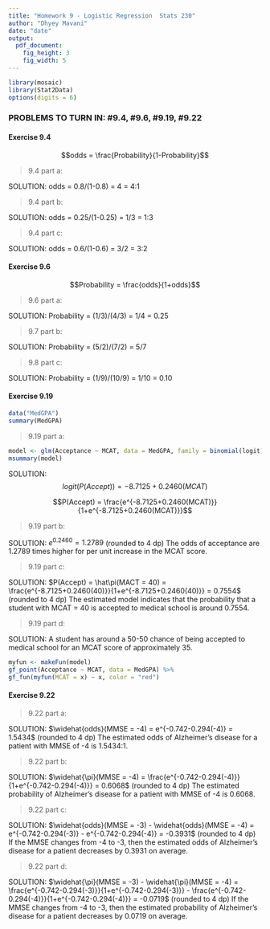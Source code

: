 ```yaml
---
title: "Homework 9 - Logistic Regression  Stats 230"
author: "Dhyey Mavani"
date: "date"
output:
  pdf_document:
    fig_height: 3
    fig_width: 5
---
```




```r
library(mosaic)
library(Stat2Data)
options(digits = 6)
```

### PROBLEMS TO TURN IN: #9.4, #9.6, #9.19, #9.22 

#### Exercise 9.4

$$odds = \frac{Probability}{1-Probability}$$

> 9.4 part a:

SOLUTION: odds = 0.8/(1-0.8) = 4 = 4:1

> 9.4 part b:

SOLUTION: odds = 0.25/(1-0.25) = 1/3 = 1:3

> 9.4 part c:

SOLUTION: odds = 0.6/(1-0.6) = 3/2 = 3:2

#### Exercise 9.6

$$Probability = \frac{odds}{1+odds}$$

> 9.6 part a:

SOLUTION: Probability = (1/3)/(4/3) = 1/4 = 0.25

> 9.7 part b:

SOLUTION: Probability = (5/2)/(7/2) = 5/7

> 9.8 part c:

SOLUTION: Probability = (1/9)/(10/9) = 1/10 = 0.10

#### Exercise 9.19

```r
data("MedGPA")
summary(MedGPA)
```

> 9.19 part a:

```r
model <- glm(Acceptance ~ MCAT, data = MedGPA, family = binomial(logit))
msummary(model)
```

SOLUTION: $$logit(P(Accept)) = -8.7125 + 0.2460(MCAT)$$

$$P(Accept) = \frac{e^{-8.7125+0.2460(MCAT)}}{1+e^{-8.7125+0.2460(MCAT)}}$$

> 9.19 part b:

SOLUTION: $e^0.2460 = 1.2789$ (rounded to 4 dp) The odds of acceptance are 1.2789 times higher for per unit increase in the MCAT score.


> 9.19 part c:

SOLUTION: $P(Accept) = \hat\pi(MACT = 40) = \frac{e^{-8.7125+0.2460(40)}}{1+e^{-8.7125+0.2460(40)}} = 0.7554$ (rounded to 4 dp) The estimated model indicates that the probability that a student with MCAT = 40 is accepted to medical school is around 0.7554.

> 9.19 part d:

SOLUTION: A student has around a 50-50 chance of being accepted to medical school for an MCAT score of approximately 35.

```r
myfun <- makeFun(model)
gf_point(Acceptance ~ MCAT, data = MedGPA) %>%
gf_fun(myfun(MCAT = x) ~ x, color = "red")
```

#### Exercise 9.22

> 9.22 part a:

SOLUTION: $\widehat{odds}(MMSE = -4) = e^{-0.742-0.294(-4)} = 1.5434$ (rounded to 4 dp) The estimated odds of Alzheimer’s disease for a patient with MMSE of -4 is 1.5434:1.

>  9.22 part b:

SOLUTION: $\widehat{\pi}(MMSE = -4) = \frac{e^{-0.742-0.294(-4)}}{1+e^{-0.742-0.294(-4)}} = 0.6068$ (rounded to 4 dp) The estimated probability of Alzheimer’s disease for a patient with MMSE of -4 is 0.6068.

> 9.22 part c:

SOLUTION: $\widehat{odds}(MMSE = -3) - \widehat{odds}(MMSE = -4) = e^{-0.742-0.294(-3)} - e^{-0.742-0.294(-4)} = -0.3931$ (rounded to 4 dp) If the MMSE changes from -4 to -3, then the estimated odds of Alzheimer's disease for a patient decreases by 0.3931 on average.

> 9.22 part d:

SOLUTION: $\widehat{\pi}(MMSE = -3) - \widehat{\pi}(MMSE = -4) = \frac{e^{-0.742-0.294(-3)}}{1+e^{-0.742-0.294(-3)}} - \frac{e^{-0.742-0.294(-4)}}{1+e^{-0.742-0.294(-4)}} = -0.0719$ (rounded to 4 dp) If the MMSE changes from -4 to -3, then the estimated probability of Alzheimer's disease for a patient decreases by 0.0719 on average.
